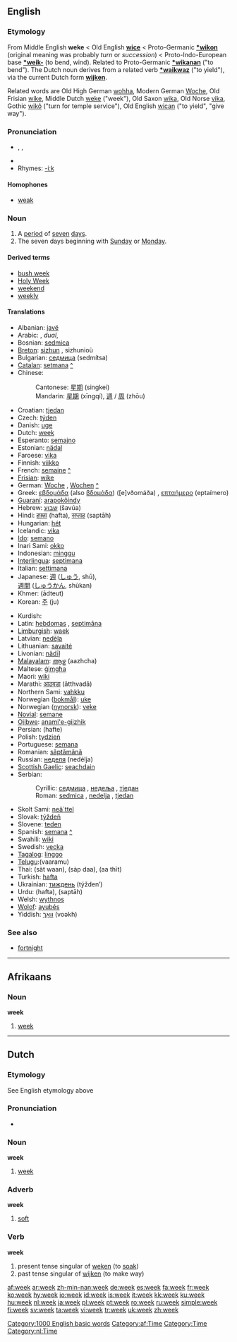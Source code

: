 ==English==
{{rank|German|seven|notice|week|778|week|stone|tree|cost}}

===Etymology===
From Middle English '''weke''' < Old English '''[[wice]]''' < Proto-Germanic '''[[*wikon]]''' (original meaning was probably ''turn'' or ''succession'') < Proto-Indo-European base '''[[*weik-]]''' (to bend, wind). Related to Proto-Germanic '''[[*wikanan]]''' ("to bend"). The Dutch noun derives from a related verb '''[[*waikwaz]]''' ("to yield"), via the current Dutch form '''[[wijken]]'''.

Related words are Old High German [[wohha]], Modern German [[Woche]], Old Frisian [[wike]], Middle Dutch [[weke]] ("week"), Old Saxon [[wika]], Old Norse [[vika]], Gothic [[wikô]] ("turn for temple service"), Old English [[wican]] ("to yield", "give way").

===Pronunciation===
*{{AHD|wēk}}, {{IPA|/wiːk/}}, {{SAMPA|/wi:k/}}
*{{audio|en-us-week.ogg|Audio (US)}}
*Rhymes: [[Rhymes:English:-iːk|-iːk]]

====Homophones====
*[[weak]]

===Noun===
{{wikipedia}}
{{en-noun}}

# A [[period]] of [[seven]] [[day]]s.
# The seven days beginning with [[Sunday]] or [[Monday]].

====Derived terms====
*[[bush week]]
*[[Holy Week]]
*[[weekend]]
*[[weekly]]

====Translations====
{{trans-top|period of seven days}}
*Albanian: [[javë]] {{f}}
*Arabic: {{ARchar|[[اسبوع|أُسْبُوع]]}} {{unicode|(’usbūaʕ)}} {{m}}, {{ARchar|[[اسبوعان|أُسْبُوعَان]]}} {{unicode|(’usbuʕān)}} ''dual'', {{ARchar|[[اسابيع|أسَابِيع]]}} {{unicode|(’asabīʕ)}} {{p}}
*Bosnian: [[sedmica]] {{f}}
*[[Breton]]: [[sizhun]] {{f}}, sizhunioù {{p}}
*Bulgarian: [[седмица]] (sedmítsa) {{f}}
*[[Catalan]]: [[setmana]] {{f}} [[:ca:setmana|^]]
*Chinese:
*:Cantonese: [[星期]] (singkei)
*:Mandarin: [[星期]] (xīngqí), [[週]] / [[周]] (zhōu)
*Croatian: [[tjedan]] {{m}}
*Czech: [[týden]] {{m}}
*Danish: [[uge]]
*Dutch: [[week#Dutch|week]] {{f}}
*Esperanto: [[semajno]]
*Estonian: [[nädal]]
*Faroese: [[vika]] {{f}}
*Finnish: [[viikko]]
*French: [[semaine]] {{f}} [[:fr:semaine|^]]
*[[Frisian]]: [[wike]]
*German: [[Woche]] {{f}}, [[Wochen]] {{p}} [[:de:Woche|^]]
*Greek: [[εβδομάδα]] (also [[βδομάδα]]) ([e]vðomáða) {{f}}, [[επταήμερο]] (eptaímero) {{n}}
*[[Guaraní]]: [[arapokõindy]]
*Hebrew: [[שבוע]] (šavúa) {{m}}
*Hindi: [[हफ़्ता]] (hafta), [[सप्ताह]] (saptāh)
*Hungarian: [[hét]]
*Icelandic: [[vika]] {{f}}
*[[Ido]]: [[semano]]
*Inari Sami: [[okko]]
*Indonesian: [[minggu]]
*[[Interlingua]]: [[septimana]]
*Italian: [[settimana]] {{f}}
*Japanese: [[週]] ([[しゅう]], shū),<br>[[週間]] ([[しゅうかん]], shūkan)
*Khmer: {{KMchar|[[អាទិត្យ]]}} (ādteut)
*Korean: [[주]] (ju)
{{trans-mid}}
*Kurdish: {{KUchar|[[حه‌فته‌]]}}
*Latin: [[hebdomas]] {{f}}, [[septimana|septimāna]] {{f}}
*[[Limburgish]]: [[waek]]
*Latvian: [[nedēļa]] {{f}}
*Lithuanian: [[savaitė]] {{f}}
*Livonian: [[nädīļ]]
*[[Malayalam]]: [[ആഴ്ച]] (aazhcha)
*Maltese: [[ġimgħa]]
*Maori: [[wiki]]
*Marathi: [[आठवडा]] (ātthvadā)
*Northern Sami: [[vahkku]]
*Norwegian ([[bokmål]]): [[uke]] {{c}}
*Norwegian ([[nynorsk]]): [[veke]] {{f}}
*[[Novial]]: [[semane]]
*[[Ojibwe]]: [[anami'e-giizhik]]
*Persian: {{FAchar|[[هفته]]}} (hafte)
*Polish: [[tydzień]] {{m}}
*Portuguese: [[semana]] {{f}}
*Romanian: [[săptămână]] {{f}}
*Russian: [[неделя]] (nedélja) {{f}}
*[[Scottish Gaelic]]: [[seachdain]] {{f}}
*Serbian:
*:Cyrillic: [[седмица]] {{f}}, [[недеља]] {{f}}, [[тједан]] {{m}}
*:Roman: [[sedmica]] {{f}}, [[nedelja]] {{f}}, [[tjedan]] {{m}}
*Skolt Sami: [[neä´ttel]]
*Slovak: [[týždeň]] {{m}}
*Slovene: [[teden]] {{m}}
*Spanish: [[semana]] {{f}} [[:es:semana|^]]
*Swahili: [[wiki]]
*Swedish: [[vecka]] {{c}}
*[[Tagalog]]: [[linggo]]
*[[Telugu]]:{{t|te|వారము}}(vaaramu)
*Thai: {{THchar|[[สัตวาร]]}} (sàt waan), {{THchar|[[สัปดาห์]]}} (sàp daa), {{THchar|[[อาทิตย์]]}} (aa thīt)
*Turkish: [[hafta]]
*Ukrainian: [[тиждень]] (týžden’) {{m}}
*Urdu: {{URchar|[[ہفتہ]]}} (hafta), {{URchar|[[سپتاہ]]}} (saptāh)
*Welsh: [[wythnos]]
*[[Wolof]]: [[ayubés]]
*Yiddish: [[וואך|וואָך]] (voəkh)
{{trans-bottom}}

===See also===
*[[fortnight]]

[[Category:1000 English basic words]]

----

==Afrikaans==

===Noun===
'''week''' {{f}}

# [[#English|week]]

[[Category:af:Time]]

----

==Dutch==

===Etymology===
See English etymology above

===Pronunciation===
*{{IPA|/weɪk/}}

===Noun===
'''week''' {{f}}

# [[#English|week]]

===Adverb===
'''week'''

# [[soft]]

===Verb===
'''week'''

# present tense singular of [[weken]] (to [[soak]])
# past tense singular of [[wijken]] (to make way)

[[Category:Time]]
[[Category:nl:Time]]

[[af:week]]
[[ar:week]]
[[zh-min-nan:week]]
[[de:week]]
[[es:week]]
[[fa:week]]
[[fr:week]]
[[ko:week]]
[[hy:week]]
[[io:week]]
[[id:week]]
[[is:week]]
[[it:week]]
[[kk:week]]
[[ku:week]]
[[hu:week]]
[[nl:week]]
[[ja:week]]
[[pl:week]]
[[pt:week]]
[[ro:week]]
[[ru:week]]
[[simple:week]]
[[fi:week]]
[[sv:week]]
[[ta:week]]
[[vi:week]]
[[tr:week]]
[[uk:week]]
[[zh:week]]
